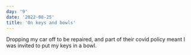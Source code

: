 ```yaml
---
day: '9'
date: '2022-08-25'
title: 'On keys and bowls'
---
```


Dropping my car off to be repaired, and part of their covid policy meant I was invited to put my keys in a bowl.
